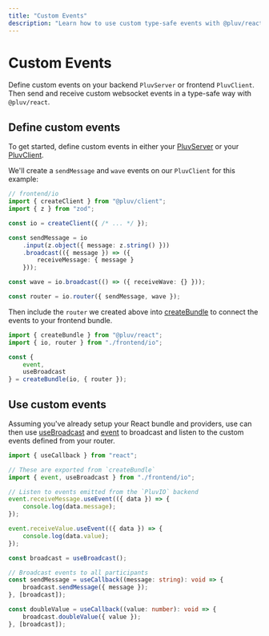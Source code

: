```yaml
---
title: "Custom Events"
description: "Learn how to use custom type-safe events with @pluv/react"
---
```


# Custom Events

Define custom events on your backend `PluvServer` or frontend `PluvClient`. Then send and receive custom websocket events in a type-safe way with `@pluv/react`.

## Define custom events

To get started, define custom events in either your [PluvServer](/docs/io/define-events) or your [PluvClient](/docs/client/define-events).

We'll create a `sendMessage` and `wave` events on our `PluvClient` for this example:

```ts
// frontend/io
import { createClient } from "@pluv/client";
import { z } from "zod";

const io = createClient({ /* ... */ });

const sendMessage = io
    .input(z.object({ message: z.string() }))
    .broadcast(({ message }) => ({
        receiveMessage: { message }
    }));

const wave = io.broadcast(() => ({ receiveWave: {} }));

const router = io.router({ sendMessage, wave });
```

Then include the `router` we created above into [createBundle](/docs/react/create-bundle) to connect the events to your frontend bundle.

```ts
import { createBundle } from "@pluv/react";
import { io, router } from "./frontend/io";

const {
    event,
    useBroadcast
} = createBundle(io, { router });
```

## Use custom events

Assuming you've already setup your React bundle and providers, use can then use [useBroadcast](/docs/api-reference/react#useBroadcast) and [event](https://pluv.io/docs/api-reference/react#event) to broadcast and listen to the custom events defined from your router.

```ts
import { useCallback } from "react";

// These are exported from `createBundle`
import { event, useBroadcast } from "./frontend/io";

// Listen to events emitted from the `PluvIO` backend
event.receiveMessage.useEvent(({ data }) => {
    console.log(data.message);
});

event.receiveValue.useEvent(({ data }) => {
    console.log(data.value);
});

const broadcast = useBroadcast();

// Broadcast events to all participants
const sendMessage = useCallback((message: string): void => {
    broadcast.sendMessage({ message });
}, [broadcast]);

const doubleValue = useCallback((value: number): void => {
    broadcast.doubleValue({ value });
}, [broadcast]);
```
